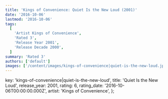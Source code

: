 ```yaml
---
title: 'Kings of Convenience: Quiet Is the New Loud (2001)'
date: '2016-10-06'
lastmod: '2016-10-06'
tags:
  [
    'Artist Kings of Convenience',
    'Rated 3',
    'Release Year 2001',
    'Release Decade 2000',
  ]
summary: 'Rated 3'
authors: ['default']
images: ['/content/images/kings-of-convenience|quiet-is-the-new-loud.jpg']
---
```


  key: 'kings-of-convenience|quiet-is-the-new-loud',
  title: 'Quiet Is the New Loud',
  release_year: 2001,
  rating: 6,
  rating_date: '2016-10-06T00:00:00.000Z',
  artist: 'Kings of Convenience',
};

<MusicRating data={data} />

